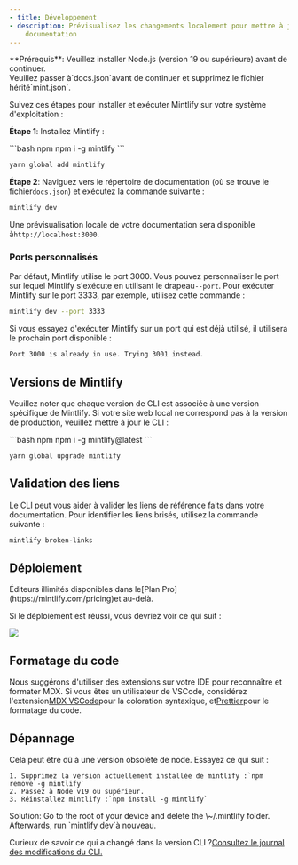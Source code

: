 ```yaml
---
- title: Développement
- description: Prévisualisez les changements localement pour mettre à jour votre
    documentation
---
```


<Info>
  **Prérequis**: Veuillez installer Node.js (version 19 ou supérieure) avant de continuer.<br />
  Veuillez passer à`docs.json`avant de continuer et supprimez le fichier hérité`mint.json`.
</Info>

Suivez ces étapes pour installer et exécuter Mintlify sur votre système d'exploitation :

**Étape 1**: Installez Mintlify :

<CodeGroup>
  ```bash npm
  npm i -g mintlify
  ```

  ```bash yarn
  yarn global add mintlify
  ```
</CodeGroup>

**Étape 2**: Naviguez vers le répertoire de documentation (où se trouve le fichier`docs.json`) et exécutez la commande suivante :

```bash
mintlify dev
```

Une prévisualisation locale de votre documentation sera disponible à`http://localhost:3000`.

### Ports personnalisés

Par défaut, Mintlify utilise le port 3000. Vous pouvez personnaliser le port sur lequel Mintlify s'exécute en utilisant le drapeau`--port`. Pour exécuter Mintlify sur le port 3333, par exemple, utilisez cette commande :

```bash
mintlify dev --port 3333
```

Si vous essayez d'exécuter Mintlify sur un port qui est déjà utilisé, il utilisera le prochain port disponible :

```md
Port 3000 is already in use. Trying 3001 instead.
```

## Versions de Mintlify

Veuillez noter que chaque version de CLI est associée à une version spécifique de Mintlify. Si votre site web local ne correspond pas à la version de production, veuillez mettre à jour le CLI :

<CodeGroup>
  ```bash npm
  npm i -g mintlify@latest
  ```

  ```bash yarn
  yarn global upgrade mintlify
  ```
</CodeGroup>

## Validation des liens

Le CLI peut vous aider à valider les liens de référence faits dans votre documentation. Pour identifier les liens brisés, utilisez la commande suivante :

```bash
mintlify broken-links
```

## Déploiement

<Tip>
  Éditeurs illimités disponibles dans le[Plan Pro](https://mintlify.com/pricing)et au-delà.
</Tip>

Si le déploiement est réussi, vous devriez voir ce qui suit :

<Frame>
  <img src="/images/checks-passed.png" style={{ borderRadius: '0.5rem' }} />
</Frame>

## Formatage du code

Nous suggérons d'utiliser des extensions sur votre IDE pour reconnaître et formater MDX. Si vous êtes un utilisateur de VSCode, considérez l'extension[MDX VSCode](https://marketplace.visualstudio.com/items?itemName=unifiedjs.vscode-mdx)pour la coloration syntaxique, et[Prettier](https://marketplace.visualstudio.com/items?itemName=esbenp.prettier-vscode)pour le formatage du code.

## Dépannage

<AccordionGroup>
  <Accordion title="Error: Could not load the &#x22;sharp&#x22; module using the darwin-arm64 runtime">
    Cela peut être dû à une version obsolète de node. Essayez ce qui suit :

    1. Supprimez la version actuellement installée de mintlify :`npm remove -g mintlify`
    2. Passez à Node v19 ou supérieur.
    3. Réinstallez mintlify :`npm install -g mintlify`
  </Accordion>

  <Accordion title="Issue: Encountering an unknown error">
    Solution: Go to the root of your device and delete the \~/.mintlify folder. Afterwards, run `mintlify dev`à nouveau.
  </Accordion>
</AccordionGroup>

Curieux de savoir ce qui a changé dans la version CLI ?[Consultez le journal des modifications du CLI.](https://www.npmjs.com/package/mintlify?activeTab=versions)

